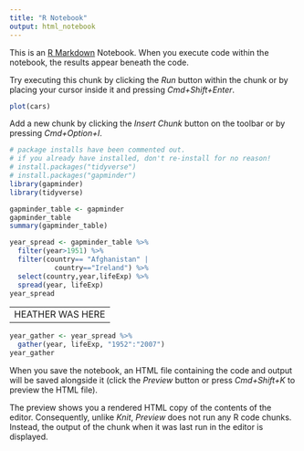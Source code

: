 ```yaml
---
title: "R Notebook"
output: html_notebook
---
```


This is an [R Markdown](http://rmarkdown.rstudio.com) Notebook. When you execute code within the notebook, the results appear beneath the code. 

Try executing this chunk by clicking the *Run* button within the chunk or by placing your cursor inside it and pressing *Cmd+Shift+Enter*. 

```r
plot(cars)
```

Add a new chunk by clicking the *Insert Chunk* button on the toolbar or by pressing *Cmd+Option+I*.
```r
# package installs have been commented out. 
# if you already have installed, don't re-install for no reason!
# install.packages("tidyverse")
# install.packages("gapminder")
library(gapminder)
library(tidyverse)
```

```r
gapminder_table <- gapminder
gapminder_table
summary(gapminder_table)
```

```r
year_spread <- gapminder_table %>% 
  filter(year>1951) %>% 
  filter(country== "Afghanistan" | 
           country=="Ireland") %>% 
  select(country,year,lifeExp) %>% 
  spread(year, lifeExp)
year_spread
```


---
HEATHER WAS HERE
---

```r
year_gather <- year_spread %>% 
  gather(year, lifeExp, "1952":"2007")
year_gather
```



When you save the notebook, an HTML file containing the code and output will be saved alongside it (click the *Preview* button or press *Cmd+Shift+K* to preview the HTML file). 

The preview shows you a rendered HTML copy of the contents of the editor. Consequently, unlike *Knit*, *Preview* does not run any R code chunks. Instead, the output of the chunk when it was last run in the editor is displayed.

